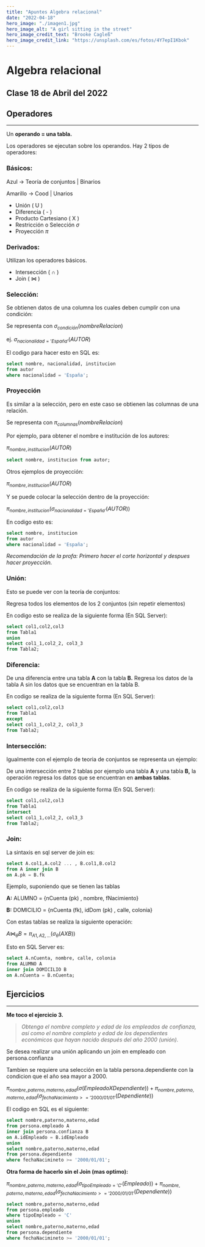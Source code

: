 ```yaml
---
title: "Apuntes Algebra relacional"
date: "2022-04-18"
hero_image: "./imagen1.jpg"
hero_image_alt: "A girl sitting in the street"
hero_image_credit_text: "Brooke Cagleß"
hero_image_credit_link: "https://unsplash.com/es/fotos/4Y7epI1Kbok"
---
```


# Algebra relacional

## Clase 18 de Abril del 2022

## Operadores

---

Un **operando = una tabla.**

Los operadores se ejecutan sobre los operandos. Hay 2 tipos de operadores:

### Básicos:

Azul → Teoría de conjuntos | Binarios

Amarillo → Cood | Unarios

- Unión ( U )
- Diferencia ( - )
- Producto Cartesiano ( X )
- Restricción o Selección $\sigma$
- Proyección  $\pi$

### Derivados:

Utilizan los operadores básicos.

- Intersección ( $\cap$ )
- Join ( $\Join$ )

### Selección:

Se obtienen datos de una columna los cuales deben cumplir con una condición:

Se representa con $\sigma _{condición}(nombreRelacion)$

ej.  $\sigma _{nacionalidad='España'}(AUTOR)$

El codigo para hacer esto en SQL es:

```sql
select nombre, nacionalidad, institucion
from autor
where nacionalidad = 'España';
```

### Proyección

Es similar a la selección, pero en este caso se obtienen las columnas de una relación.

Se representa con $\pi _{columnas}(nombreRelacion)$

Por ejemplo, para obtener el nombre e institución de los autores:

$\pi _{nombre,institucion}(AUTOR)$

```sql
select nombre, institucion from autor;
```

Otros ejemplos de proyección:

$\pi _{nombre,institucion}(AUTOR)$

Y se puede colocar la selección dentro de la proyección:

$\pi _{nombre,institucion}(\sigma _{nacionalidad='España'}(AUTOR))$

En codigo esto es:

```sql
select nombre, institucion
from autor
where nacionalidad = 'España';
```

*Recomendación de la profa: Primero hacer el corte horizontal y despues hacer proyección.* 

### Unión:

Esto se puede ver con la teoría de conjuntos:

Regresa todos los elementos de los 2 conjuntos (sin repetir elementos)

En codigo esto se realiza de la siguiente forma (En SQL Server):

```sql
select col1,col2,col3
from Tabla1
union
select col1_1,col2_2, col3_3
from Tabla2;
```

### Diferencia:

De una diferencia entre una tabla **A** con la tabla **B.** Regresa los datos de la tabla A sin los datos que se encuentran en la tabla B.

En codigo se realiza de la siguiente forma (En SQL Server):

```sql
select col1,col2,col3
from Tabla1
except
select col1_1,col2_2, col3_3
from Tabla2;
```

### Intersección:

Igualmente con el ejemplo de teoria de conjuntos se representa un ejemplo:


De una intersección entre 2 tablas por ejemplo una tabla **A** y una tabla **B,** la operación regresa los datos que se encuentran en **ambas tablas**.

En codigo se realiza de la siguiente forma (En SQL Server):

```sql
select col1,col2,col3
from Tabla1
intersect
select col1_1,col2_2, col3_3
from Tabla2;
```

### Join:

La sintaxis en sql server de join es:

```sql
select A.col1,A.col2 ... , B.col1,B.col2
from A inner join B
on A.pk = B.fk
```

Ejemplo, suponiendo que se tienen las tablas

**A:** ALUMNO = {nCuenta (pk) , nombre, fNacimiento}

**B:** DOMICILIO = {nCuenta (fk), idDom (pk) , calle, colonia}

Con estas tablas se realiza la siguiente operación:

$A \Join _\theta B = \pi _{A1,A2,...} (\sigma _\theta (AXB))$

Esto en SQL Server es:

```sql
select A.nCuenta, nombre, calle, colonia
from ALUMNO A
inner join DOMICILIO B
on A.nCuenta = B.nCuenta;
```

## Ejercicios

---

**Me toco el ejercicio 3.**

> *Obtenga el nombre completo y edad de los empleados de confianza, así como el nombre completo y edad de los dependientes económicos que hayan nacido después del año 2000 (unión).*
> 

Se desea realizar una unión aplicando un join en empleado con persona.confianza

Tambien se requiere una selección en la tabla persona.dependiente con la condicion que el año sea mayor a 2000.

$\pi _{nombre,paterno,materno,edad} (\sigma (EmpleadoXDependiente))+\pi _{nombre,paterno,materno,edad}(\sigma _{fechaNacimiento>='2000/01/01'}(Dependiente))$

El codigo en SQL es el siguiente:

```sql
select nombre,paterno,materno,edad
from persona.empleado A
inner join persona.confianza B
on A.idEmpleado = B.idEmpleado
union
select nombre,paterno,materno,edad
from persona.dependiente
where fechaNacimineto >= '2000/01/01';
```

**Otra forma de hacerlo sin el Join (mas optimo):**

$\pi _{nombre,paterno,materno,edad} (\sigma_{tipoEmpleado='C'} (Empleado))+\pi _{nombre,paterno,materno,edad}(\sigma _{fechaNacimiento>='2000/01/01'}(Dependiente))$

```sql
select nombre,paterno,materno,edad
from persona.empleado
where tipoEmpleado = 'C'
union
select nombre,paterno,materno,edad
from persona.dependiente
where fechaNacimineto >= '2000/01/01';
```